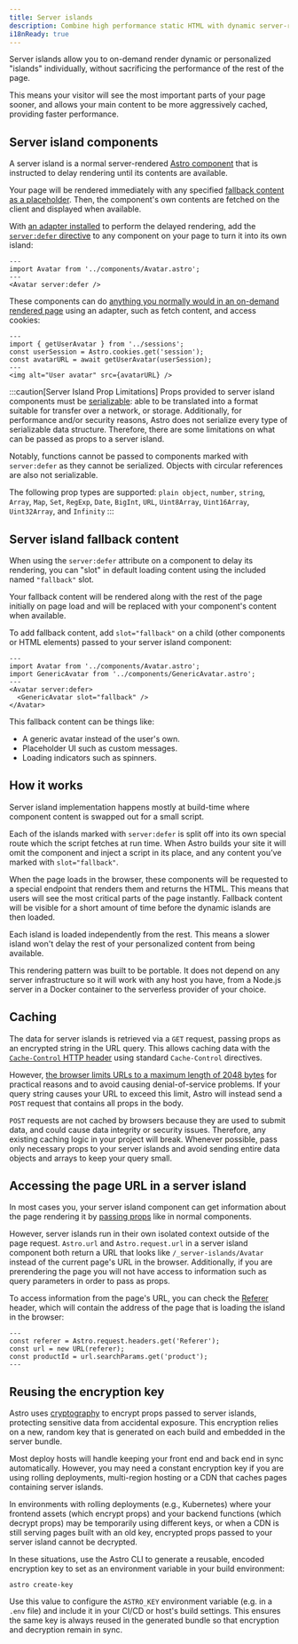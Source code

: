 ```yaml
---
title: Server islands
description: Combine high performance static HTML with dynamic server-rendered content.
i18nReady: true
---
```


Server islands allow you to on-demand render dynamic or personalized "islands" individually, without sacrificing the performance of the rest of the page.

This means your visitor will see the most important parts of your page sooner, and allows your main content to be more aggressively cached, providing faster performance.

## Server island components

A server island is a normal server-rendered [Astro component](/en/basics/astro-components/) that is instructed to delay rendering until its contents are available.

Your page will be rendered immediately with any specified [fallback content as a placeholder](#server-island-fallback-content). Then, the component's own contents are fetched on the client and displayed when available.

With [an adapter installed](/en/guides/on-demand-rendering/#server-adapters) to perform the delayed rendering, add the [`server:defer` directive](/en/reference/directives-reference/#server-directives) to any component on your page to turn it into its own island:

```astro title="src/pages/index.astro" "server:defer"
---
import Avatar from '../components/Avatar.astro';
---
<Avatar server:defer />
```

These components can do [anything you normally would in an on-demand rendered page](/en/guides/on-demand-rendering/#on-demand-rendering-features) using an adapter, such as fetch content, and access cookies:

```astro title="src/components/Avatar.astro"
---
import { getUserAvatar } from '../sessions';
const userSession = Astro.cookies.get('session');
const avatarURL = await getUserAvatar(userSession);
---
<img alt="User avatar" src={avatarURL} />
```

:::caution[Server Island Prop Limitations]
Props provided to server island components must be [serializable](https://developer.mozilla.org/en-US/docs/Glossary/Serialization): able to be translated into a format suitable for transfer over a network, or storage. Additionally, for performance and/or security reasons, Astro does not serialize every type of serializable data structure. Therefore, there are some limitations on what can be passed as props to a server island.

Notably, functions cannot be passed to components marked with `server:defer` as they cannot be serialized. Objects with circular references are also not serializable.

The following prop types are supported: 
`plain object`, `number`, `string`, `Array`, `Map`, `Set`, `RegExp`, `Date`, `BigInt`, `URL`, `Uint8Array`, `Uint16Array`, `Uint32Array`, and `Infinity`
:::

## Server island fallback content

When using the `server:defer` attribute on a component to delay its rendering, you can "slot" in default loading content using the included named `"fallback"` slot.

Your fallback content will be rendered along with the rest of the page initially on page load and will be replaced with your component's content when available.

To add fallback content, add `slot="fallback"` on a child (other components or HTML elements) passed to your server island component:

```astro
---
import Avatar from '../components/Avatar.astro';
import GenericAvatar from '../components/GenericAvatar.astro';
---
<Avatar server:defer>
  <GenericAvatar slot="fallback" />
</Avatar>
```

This fallback content can be things like:

- A generic avatar instead of the user's own.
- Placeholder UI such as custom messages.
- Loading indicators such as spinners.


## How it works

Server island implementation happens mostly at build-time where component content is swapped out for a small script.

Each of the islands marked with `server:defer` is split off into its own special route which the script fetches at run time. When Astro builds your site it will omit the component and inject a script in its place, and any content you’ve marked with `slot="fallback"`.

When the page loads in the browser, these components will be requested to a special endpoint that renders them and returns the HTML. This means that users will see the most critical parts of the page instantly. Fallback content will be visible for a short amount of time before the dynamic islands are then loaded.

Each island is loaded independently from the rest. This means a slower island won't delay the rest of your personalized content from being available.

This rendering pattern was built to be portable. It does not depend on any server infrastructure so it will work with any host you have, from a Node.js server in a Docker container to the serverless provider of your choice.

## Caching

The data for server islands is retrieved via a `GET` request, passing props as an encrypted string in the URL query. This allows caching data with the [`Cache-Control` HTTP header](https://developer.mozilla.org/en-US/docs/Web/HTTP/Headers/Cache-Control) using standard `Cache-Control` directives.

However, [the browser limits URLs to a maximum length of 2048 bytes](https://chromium.googlesource.com/chromium/src/+/master/docs/security/url_display_guidelines/url_display_guidelines.md#url-length) for practical reasons and to avoid causing denial-of-service problems. If your query string causes your URL to exceed this limit, Astro will instead send a `POST` request that contains all props in the body.

`POST` requests are not cached by browsers because they are used to submit data, and could cause data integrity or security issues. Therefore, any existing caching logic in your project will break. Whenever possible, pass only necessary props to your server islands and avoid sending entire data objects and arrays to keep your query small.

## Accessing the page URL in a server island

In most cases you, your server island component can get information about the page rendering it by [passing props](/en/basics/astro-components/#component-props) like in normal components.

However, server islands run in their own isolated context outside of the page request. `Astro.url` and `Astro.request.url` in a server island component both return a URL that looks like `/_server-islands/Avatar` instead of the current page's URL in the browser. Additionally, if you are prerendering the page you will not have access to information such as query parameters in order to pass as props.

To access information from the page's URL, you can check the [Referer](https://developer.mozilla.org/en-US/docs/Web/HTTP/Headers/Referer) header, which will contain the address of the page that is loading the island in the browser:

```astro
---
const referer = Astro.request.headers.get('Referer');
const url = new URL(referer);
const productId = url.searchParams.get('product');
---
```

## Reusing the encryption key

Astro uses [cryptography](https://developer.mozilla.org/en-US/docs/Glossary/Cryptography) to encrypt props passed to server islands, protecting sensitive data from accidental exposure. This encryption relies on a new, random key that is generated on each build and embedded in the server bundle.

Most deploy hosts will handle keeping your front end and back end in sync automatically. However, you may need a constant encryption key if you are using rolling deployments, multi-region hosting or a CDN that caches pages containing server islands.

In environments with rolling deployments (e.g., Kubernetes) where your frontend assets (which encrypt props) and your backend functions (which decrypt props) may be temporarily using different keys, or when a CDN is still serving pages built with an old key, encrypted props passed to your server island cannot be decrypted.

In these situations, use the Astro CLI to generate a reusable, encoded encryption key to set as an environment variable in your build environment:

```shell
astro create-key
```

Use this value to configure the `ASTRO_KEY` environment variable (e.g. in a `.env` file) and include it in your CI/CD or host's build settings. This ensures the same key is always reused in the generated bundle so that encryption and decryption remain in sync.
